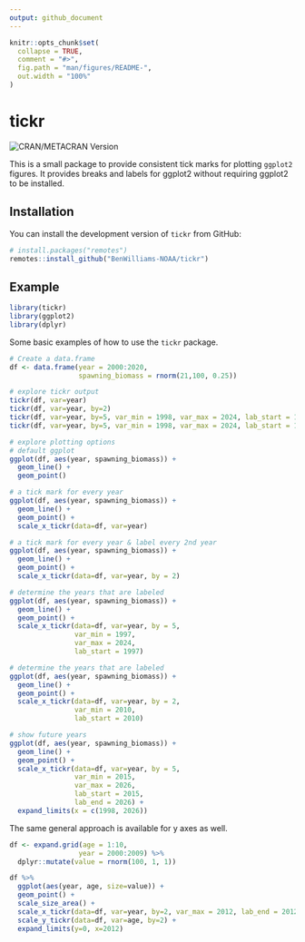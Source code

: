 ---
output: github_document
---

<!-- README.md is generated from README.Rmd. Please edit that file -->

```{r, include = FALSE}
knitr::opts_chunk$set(
  collapse = TRUE,
  comment = "#>",
  fig.path = "man/figures/README-",
  out.width = "100%"
)
```

# tickr

<!-- badges: start -->
![CRAN/METACRAN Version](https://img.shields.io/cran/v/tickr)
<!-- badges: end -->

This is a small package to provide consistent tick marks for plotting `ggplot2` figures. 
It provides breaks and labels for ggplot2 without requiring ggplot2 to be installed.

## Installation

You can install the development version of `tickr` from GitHub:

``` r
# install.packages("remotes")
remotes::install_github("BenWilliams-NOAA/tickr")
```

## Example

```{r setup}
library(tickr)
library(ggplot2)
library(dplyr)
```

Some basic examples of how to use the `tickr` package.

```{r}
# Create a data.frame
df <- data.frame(year = 2000:2020,
                 spawning_biomass = rnorm(21,100, 0.25))

# explore tickr output
tickr(df, var=year)
tickr(df, var=year, by=2)
tickr(df, var=year, by=5, var_min = 1998, var_max = 2024, lab_start = 1998, lab_end = 2017)
tickr(df, var=year, by=5, var_min = 1998, var_max = 2024, lab_start = 1998, lab_end = 2017)

# explore plotting options
# default ggplot
ggplot(df, aes(year, spawning_biomass)) + 
  geom_line() +
  geom_point()

# a tick mark for every year
ggplot(df, aes(year, spawning_biomass)) + 
  geom_line() +
  geom_point() +
  scale_x_tickr(data=df, var=year)

# a tick mark for every year & label every 2nd year
ggplot(df, aes(year, spawning_biomass)) + 
  geom_line() +
  geom_point() +
  scale_x_tickr(data=df, var=year, by = 2)

# determine the years that are labeled
ggplot(df, aes(year, spawning_biomass)) + 
  geom_line() +
  geom_point() +
  scale_x_tickr(data=df, var=year, by = 5, 
                var_min = 1997, 
                var_max = 2024, 
                lab_start = 1997) 

# determine the years that are labeled
ggplot(df, aes(year, spawning_biomass)) + 
  geom_line() +
  geom_point() +
  scale_x_tickr(data=df, var=year, by = 2, 
                var_min = 2010, 
                lab_start = 2010)

# show future years
ggplot(df, aes(year, spawning_biomass)) + 
  geom_line() +
  geom_point() +
  scale_x_tickr(data=df, var=year, by = 5, 
                var_min = 2015, 
                var_max = 2026, 
                lab_start = 2015, 
                lab_end = 2026) +
  expand_limits(x = c(1998, 2026)) 

```

The same general approach is available for y axes as well.

```{r}
df <- expand.grid(age = 1:10,
                 year = 2000:2009) %>% 
  dplyr::mutate(value = rnorm(100, 1, 1))

df %>% 
  ggplot(aes(year, age, size=value)) + 
  geom_point() +
  scale_size_area() +
  scale_x_tickr(data=df, var=year, by=2, var_max = 2012, lab_end = 2012) +
  scale_y_tickr(data=df, var=age, by=2) +
  expand_limits(y=0, x=2012)


```

